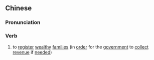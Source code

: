 {{also|籍没}}
==Chinese==
{{zh-forms|s=籍没}}

===Pronunciation===
{{zh-pron
|m=jímò
|cat=v
}}

===Verb===
{{zh-verb}}

# {{lb|zh|archaic}} to [[register]] [[wealthy]] [[families]] (in [[order]] for the [[government]] to [[collect]] [[revenue]] if [[needed]])
